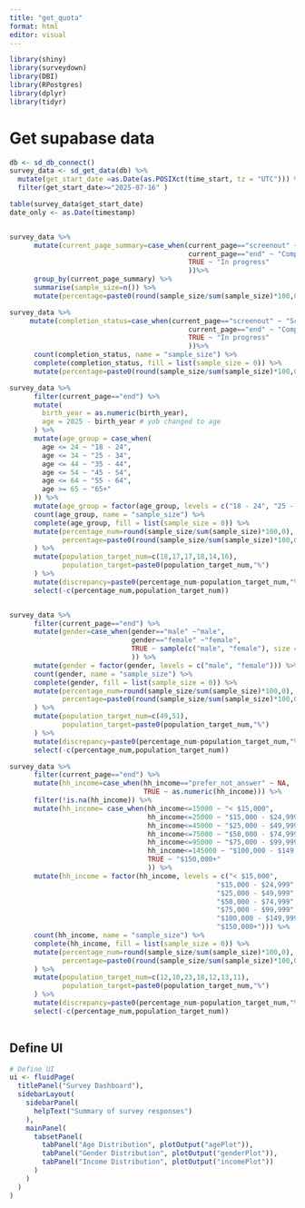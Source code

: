 ```yaml
---
title: "get_quota"
format: html
editor: visual
---
```


```r
library(shiny)
library(surveydown)
library(DBI)
library(RPostgres)
library(dplyr)
library(tidyr)
```

# Get supabase data

```r
db <- sd_db_connect()
survey_data <- sd_get_data(db) %>% 
  mutate(get_start_date =as.Date(as.POSIXct(time_start, tz = "UTC"))) %>% 
  filter(get_start_date>="2025-07-16" )

table(survey_data$get_start_date)
date_only <- as.Date(timestamp)


survey_data %>%
      mutate(current_page_summary=case_when(current_page=="screenout" ~ "Screenout",
                                            current_page=="end" ~ "Complete",
                                            TRUE ~ "In progress"
                                            ))%>% 
      group_by(current_page_summary) %>% 
      summarise(sample_size=n()) %>% 
      mutate(percentage=paste0(round(sample_size/sum(sample_size)*100,0),"%"))

survey_data %>%
     mutate(completion_status=case_when(current_page=="screenout" ~ "Screenout",
                                            current_page=="end" ~ "Complete",
                                            TRUE ~ "In progress"
                                            ))%>% 
      count(completion_status, name = "sample_size") %>%
      complete(completion_status, fill = list(sample_size = 0)) %>% 
      mutate(percentage=paste0(round(sample_size/sum(sample_size)*100,0),"%"))

survey_data %>%
      filter(current_page=="end") %>% 
      mutate(
        birth_year = as.numeric(birth_year),
        age = 2025 - birth_year # yob changed to age
      ) %>%
      mutate(age_group = case_when(
        age <= 24 ~ "18 - 24",
        age <= 34 ~ "25 - 34",
        age <= 44 ~ "35 - 44",
        age <= 54 ~ "45 - 54",
        age <= 64 ~ "55 - 64",
        age >= 65 ~ "65+"
      )) %>%
      mutate(age_group = factor(age_group, levels = c("18 - 24", "25 - 34", "35 - 44", "45 - 54", "55 - 64", "65+"))) %>%
      count(age_group, name = "sample_size") %>%
      complete(age_group, fill = list(sample_size = 0)) %>% 
      mutate(percentage_num=round(sample_size/sum(sample_size)*100,0),
             percentage=paste0(round(sample_size/sum(sample_size)*100,0),"%")
      ) %>% 
      mutate(population_target_num=c(18,17,17,18,14,16),
             population_target=paste0(population_target_num,"%")
      ) %>%
      mutate(discrepancy=paste0(percentage_num-population_target_num,"%")) %>% 
      select(-c(percentage_num,population_target_num)) 


survey_data %>%
      filter(current_page=="end") %>%
      mutate(gender=case_when(gender=="male" ~"male",
                              gender=="female" ~"female",
                              TRUE ~ sample(c("male", "female"), size = 1)
                              )) %>%
      mutate(gender = factor(gender, levels = c("male", "female"))) %>%
      count(gender, name = "sample_size") %>%
      complete(gender, fill = list(sample_size = 0)) %>% 
      mutate(percentage_num=round(sample_size/sum(sample_size)*100,0),
             percentage=paste0(round(sample_size/sum(sample_size)*100,0),"%")
      ) %>% 
      mutate(population_target_num=c(49,51),
             population_target=paste0(population_target_num,"%")
      ) %>%
      mutate(discrepancy=paste0(percentage_num-population_target_num,"%")) %>% 
      select(-c(percentage_num,population_target_num))  

survey_data %>%
      filter(current_page=="end") %>%
      mutate(hh_income=case_when(hh_income=="prefer_not_answer" ~ NA,
                                 TRUE ~ as.numeric(hh_income))) %>%
      filter(!is.na(hh_income)) %>% 
      mutate(hh_income= case_when(hh_income<=15000 ~ "< $15,000",
                                  hh_income<=25000 ~ "$15,000 - $24,999",
                                  hh_income<=45000 ~ "$25,000 - $49,999",
                                  hh_income<=75000 ~ "$50,000 - $74,999",
                                  hh_income<=95000 ~ "$75,000 - $99,999",
                                  hh_income<=145000 ~ "$100,000 - $149,999",
                                  TRUE ~ "$150,000+"
                                  )) %>%
      mutate(hh_income = factor(hh_income, levels = c("< $15,000",
                                                   "$15,000 - $24,999",
                                                   "$25,000 - $49,999",
                                                   "$50,000 - $74,999",
                                                   "$75,000 - $99,999",
                                                   "$100,000 - $149,999",
                                                   "$150,000+"))) %>%
      count(hh_income, name = "sample_size") %>%
      complete(hh_income, fill = list(sample_size = 0)) %>% 
      mutate(percentage_num=round(sample_size/sum(sample_size)*100,0),
             percentage=paste0(round(sample_size/sum(sample_size)*100,0),"%")
      ) %>% 
      mutate(population_target_num=c(12,10,23,18,12,13,11),
             population_target=paste0(population_target_num,"%")
      ) %>%
      mutate(discrepancy=paste0(percentage_num-population_target_num,"%")) %>% 
      select(-c(percentage_num,population_target_num))
      
```

## Define UI

```r
# Define UI
ui <- fluidPage(
  titlePanel("Survey Dashboard"),
  sidebarLayout(
    sidebarPanel(
      helpText("Summary of survey responses")
    ),
    mainPanel(
      tabsetPanel(
        tabPanel("Age Distribution", plotOutput("agePlot")),
        tabPanel("Gender Distribution", plotOutput("genderPlot")),
        tabPanel("Income Distribution", plotOutput("incomePlot"))
      )
    )
  )
)
```
